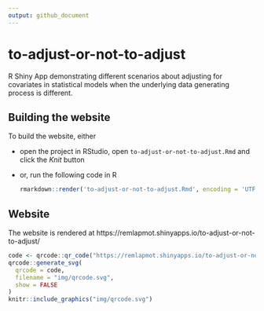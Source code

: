 ```yaml
---
output: github_document
---
```


<!-- README.md is generated from README.Rmd. Please edit that file -->

# to-adjust-or-not-to-adjust

R Shiny App demonstrating different scenarios about adjusting for covariates in statistical models when the underlying data generating process is different.

## Building the website

To build the website, either

* open the project in RStudio, open `to-adjust-or-not-to-adjust.Rmd` and click the *Knit* button
* or, run the following code in R  

    ``` r
    rmarkdown::render('to-adjust-or-not-to-adjust.Rmd', encoding = 'UTF-8')
    ```

## Website

The website is rendered at https://remlapmot.shinyapps.io/to-adjust-or-not-to-adjust/

```r
code <- qrcode::qr_code("https://remlapmot.shinyapps.io/to-adjust-or-not-to-adjust/")
qrcode::generate_svg(
  qrcode = code,
  filename = "img/qrcode.svg",
  show = FALSE
)
knitr::include_graphics("img/qrcode.svg")
```
